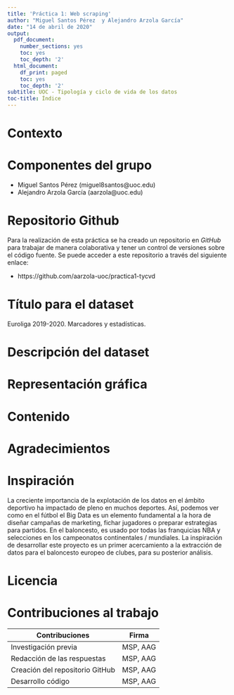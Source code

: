 ```yaml
---
title: 'Práctica 1: Web scraping'
author: "Miguel Santos Pérez  y Alejandro Arzola García"
date: "14 de abril de 2020"
output:
  pdf_document:
    number_sections: yes
    toc: yes
    toc_depth: '2'
  html_document:
    df_print: paged
    toc: yes
    toc_depth: '2'
subtitle: UOC - Tipología y ciclo de vida de los datos
toc-title: Índice
---
```


\newpage
# Contexto

# Componentes del grupo

* Miguel Santos Pérez (miguel8santos@uoc.edu)
* Alejandro Arzola García (aarzola@uoc.edu)

# Repositorio Github

Para la realización de esta práctica se ha creado un repositorio en _GitHub_ para trabajar de manera colaborativa y tener un control de versiones sobre el código fuente. Se puede acceder a este repositorio a través del siguiente enlace:

* https://github.com/aarzola-uoc/practica1-tycvd

# Título para el dataset

Euroliga 2019-2020. Marcadores y estadísticas.

# Descripción del dataset



# Representación gráfica

# Contenido

# Agradecimientos

# Inspiración

La creciente importancia de la explotación de los datos en el ámbito deportivo ha impactado de pleno en muchos deportes. Así, podemos ver como en el fútbol el Big Data es un elemento fundamental a la hora de diseñar campañas de marketing, fichar jugadores o preparar estrategias para partidos. En el baloncesto, es usado por todas las franquicias NBA y selecciones en los campeonatos continentales / mundiales. La inspiración de desarrollar este proyecto es un primer acercamiento a la extracción de datos para el baloncesto europeo de clubes, para su posterior análisis.

# Licencia

# Contribuciones al trabajo

**Contribuciones**              |  **Firma**                    | 
--------------------------------|:-----------------------------:|
Investigación previa            | MSP, AAG
Redacción de las respuestas     | MSP, AAG
Creación del repositorio GitHub | MSP, AAG
Desarrollo código               | MSP, AAG

